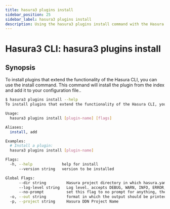 ```yaml
---
title: hasura3 plugins install
sidebar_position: 25
sidebar_label: hasura3 plugins install
description: Using the hasura3 plugins install command with the Hasura CLI
---
```


# Hasura3 CLI: hasura3 plugins install 

## Synopsis
To install plugins that extend the functionality of the Hasura CLI, you can use the install command. This command will install the plugin from the index and add it to your configuration file..

```bash
$ hasura3 plugins install --help
To install plugins that extend the functionality of the Hasura CLI, you can use the install command. This command will install the plugin from the index and add it to your configuration file.

Usage:
  hasura3 plugins install [plugin-name] [flags]

Aliases:
  install, add

Examples:
  # Install a plugin:
  hasura3 plugins install [plugin-name]

Flags:
  -h, --help             help for install
      --version string   version to be installed

Global Flags:
      --dir string         Hasura project directory in which hasura.yaml is present (default ".")
      --log-level string   Log level. accepts DEBUG, WARN, INFO, ERROR, FATAL (default "INFO")
      --no-prompt          set this flag to no prompt for anything, the command fails if any input is missing
  -o, --out string         format in which the output should be printed, accepts table, json and yaml (default "table")
  -p, --project string     Hasura DDN Project Name
```

